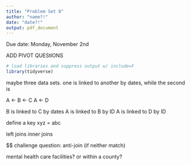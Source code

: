 ```yaml
---
title: "Problem Set 8"
author: "name?!"
date: "date?!"
output: pdf_document
---
```


Due date: Monday, November 2nd

ADD PIVOT QUEStIONS

```r
# load libraries and suppress output w/ include=F
library(tidyverse)
```


maybe three data sets. one is linked to another by dates, while the second is


A <- B <- C 
A <- D

B is linked to C by dates
A is linked to B by ID
A is linked to D by ID

define a key
xyz = abc

left joins
inner joins


$$
challenge question: 
anti-join (if neither match) 

mental health care facilities? or within a county? 